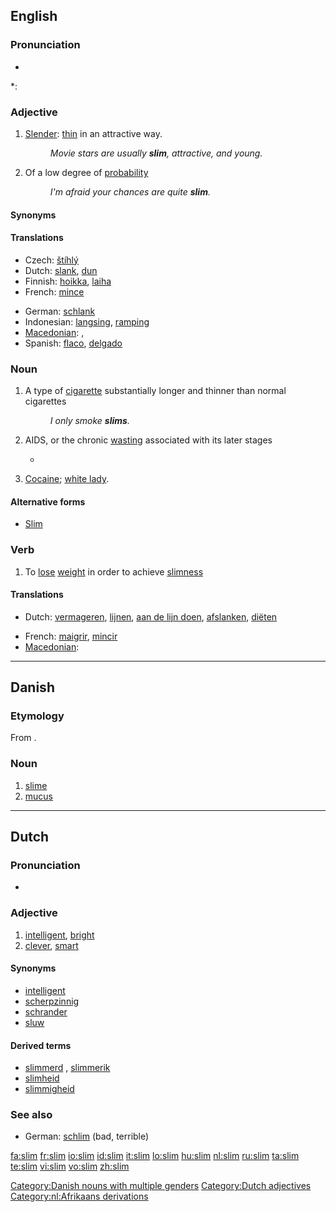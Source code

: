{{also|slím}}
==English==

===Pronunciation===
* {{audio|en-us-slim.ogg|Audio (US)}}

*: {{rhymes|ɪm}}

===Adjective===
{{en-adj|slimm|er}}

# [[slender|Slender]]: [[thin]] in an attractive way.
#: ''Movie stars are usually '''slim''', attractive, and young.''
# Of a low degree of [[probability]]
#: ''I'm afraid your chances are quite '''slim'''.''

====Synonyms====
{{ws_refer|thin|skinny}}

====Translations====
{{trans-top|slender}}
* Czech: [[štíhlý]] {{m}}
* Dutch: [[slank]], [[dun]]
* Finnish: [[hoikka]], [[laiha]]
* French: [[mince]]
{{trans-mid}}
* German: [[schlank]]
* Indonesian: [[langsing]], [[ramping]]
* [[Macedonian]]: {{t|mk|слаб|m|tr=slab|sc=Cyrl}},  {{t|mk|тенок|m|tr=ténok|sc=Cyrl}}
* Spanish: [[flaco]], [[delgado]]
{{trans-bottom}}

===Noun===
{{en-noun}}

# A type of [[cigarette]] substantially longer and thinner than normal cigarettes
#: ''I only smoke '''slims'''.''
# {{East Africa}} AIDS, or the chronic [[wasting]] associated with its later stages
#* {{quote-book|2003|Charled F. Gilks|editors=David A. Warrell et al.|chapter=HIV in the Developing World|Oxford Textbook of Medicine|edition=4th ed.|volume=Volume 1|url=http://books.google.com/books?id=o35zXS3B_TUC|isbn=0198570147|page=446
|passage=As in the West, only about 50 per cent of patients with '''slim''' fully investigated will have a putative pathogen identified.}}
# {{slang|uncountable}} [[cocaine|Cocaine]]; [[white lady]].

====Alternative forms====
* {{sense|AIDS}} [[Slim]]

===Verb===
{{en-verb|slims|slimming|slimmed|slimmed}}

# To [[lose]] [[weight]] in order to achieve [[slimness]]

====Translations====
{{trans-top|lose weight}}
* Dutch: [[vermageren]], [[lijnen]], [[aan de lijn doen]], [[afslanken]], [[diëten]]
{{trans-mid}}
* French: [[maigrir]], [[mincir]]
* [[Macedonian]]: {{t|mk|слабее|tr=slábee|sc=Cyrl}}
{{trans-bottom}}

----

==Danish==

===Etymology===

From {{etyl|non|da}} {{term|slím|lang=non}}.

===Noun===
{{infl|da|noun|g=c|g2=n|singular definite|slimen|or|slimet|uncountable}}

# [[slime]]
# [[mucus]]

[[Category:Danish nouns with multiple genders]]

----

==Dutch==

===Pronunciation===
* {{audio|Nl-slim.ogg|audio}}

===Adjective===
{{nl-adj|infl=slimme|comp=slimmer|superl=slimst}}

# [[intelligent]], [[bright]]
# [[clever]], [[smart]]

====Synonyms====
* [[intelligent]]
* [[scherpzinnig]]
* [[schrander]]
* [[sluw]]

====Derived terms====
* [[slimmerd]] {{m}}, [[slimmerik]] {{m}}
* [[slimheid]]
* [[slimmigheid]]

===See also===
* German: [[schlim]] (bad, terrible)

[[Category:Dutch adjectives]]
[[Category:nl:Afrikaans derivations]]

[[fa:slim]]
[[fr:slim]]
[[io:slim]]
[[id:slim]]
[[it:slim]]
[[lo:slim]]
[[hu:slim]]
[[nl:slim]]
[[ru:slim]]
[[ta:slim]]
[[te:slim]]
[[vi:slim]]
[[vo:slim]]
[[zh:slim]]